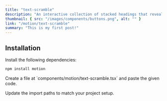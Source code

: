```yaml
---
title: "text-scramble"
description: "An interactive collection of stacked headings that reveal individual content sections with a click."
thumbnail: { src: "/images/components/buttons.png", alt: "" }
link: "/motion/text-scramble"
summary: "This is my first post!"
---
```


<ComponentPreview name="text-scramble-demo" />

## Installation

<Steps>
<Step>
Install the following dependencies:
</Step>

```bash 
npm install motion
``` 

<Step>
    Create a file at `components/motion/text-scramble.tsx` and paste the given
    code.
</Step>

<CollapsibleSource name="text-scramble" />

<Step>Update the import paths to match your project setup.</Step>

</Steps>

